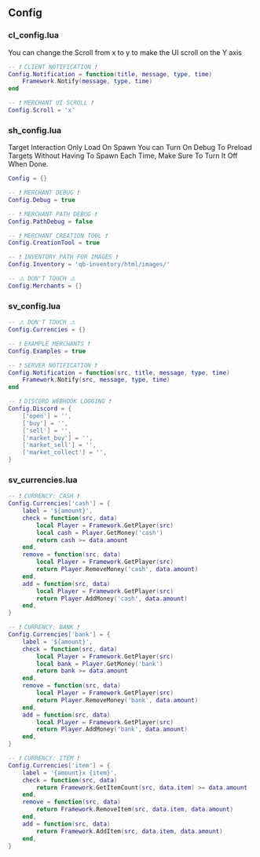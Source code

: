 
## Config

### cl_config.lua

You can change the Scroll from x to y to make the UI scroll on the Y axis

```lua copy
-- ❗ CLIENT NOTIFICATION ❗
Config.Notification = function(title, message, type, time)
    Framework.Notify(message, type, time)
end

-- ❗ MERCHANT UI SCROLL ❗
Config.Scroll = 'x'
```

### sh_config.lua

<Callout type="warning" emoji="⚠️">
  Target Interaction Only Load On Spawn
</Callout>

<Callout type="info" emoji="ℹ️">
  You can Turn On Debug To Preload Targets Without Having To Spawn Each Time, Make Sure To Turn It Off When Done.
</Callout>

```lua
Config = {}

-- ❗ MERCHANT DEBUG ❗
Config.Debug = true

-- ❗ MERCHANT PATH DEBUG ❗
Config.PathDebug = false

-- ❗ MERCHANT CREATION TOOL ❗
Config.CreationTool = true

-- ❗ INVENTORY PATH FOR IMAGES ❗
Config.Inventory = 'qb-inventory/html/images/'

-- ⚠️ DON'T TOUCH ⚠️
Config.Merchants = {}
```

### sv_config.lua

```lua
-- ⚠️ DON'T TOUCH ⚠️
Config.Currencies = {}

-- ❗ EXAMPLE MERCHANTS ❗
Config.Examples = true

-- ❗ SERVER NOTIFICATION ❗
Config.Notification = function(src, title, message, type, time)
    Framework.Notify(src, message, type, time)
end

-- ❗ DISCORD WEBHOOK LOGGING ❗
Config.Discord = {
    ['open'] = '',
    ['buy'] = '',
    ['sell'] = '',
    ['market_buy'] = '',
    ['market_sell'] = '',
    ['market_collect'] = '',
}
```

### sv_currencies.lua

```lua
-- ❗ CURRENCY: CASH ❗
Config.Currencies['cash'] = {
    label = '${amount}',
    check = function(src, data)
        local Player = Framework.GetPlayer(src)
        local cash = Player.GetMoney('cash')
        return cash >= data.amount
    end,
    remove = function(src, data)
        local Player = Framework.GetPlayer(src)
        return Player.RemoveMoney('cash', data.amount)
    end,
    add = function(src, data)
        local Player = Framework.GetPlayer(src)
        return Player.AddMoney('cash', data.amount)
    end,
}

-- ❗ CURRENCY: BANK ❗
Config.Currencies['bank'] = {
    label = '${amount}',
    check = function(src, data)
        local Player = Framework.GetPlayer(src)
        local bank = Player.GetMoney('bank')
        return bank >= data.amount
    end,
    remove = function(src, data)
        local Player = Framework.GetPlayer(src)
        return Player.RemoveMoney('bank', data.amount)
    end,
    add = function(src, data)
        local Player = Framework.GetPlayer(src)
        return Player.AddMoney('bank', data.amount)
    end,
}

-- ❗ CURRENCY: ITEM ❗
Config.Currencies['item'] = {
    label = '{amount}x {item}',
    check = function(src, data)
        return Framework.GetItemCount(src, data.item) >= data.amount
    end,
    remove = function(src, data)
        return Framework.RemoveItem(src, data.item, data.amount)
    end,
    add = function(src, data)
        return Framework.AddItem(src, data.item, data.amount)
    end,
}
```